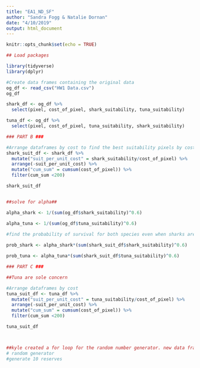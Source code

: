 ```yaml
---
title: "EA1_ND_SF"
author: "Sandra Fogg & Natalie Dornan"
date: "4/10/2019"
output: html_document
---
```


```r
knitr::opts_chunk$set(echo = TRUE)
```

```r
## Load packages

library(tidyverse)
library(dplyr)
```

```r
#Create data frames containing the original data
og_df <- read_csv("HW1 Data.csv")
og_df

shark_df <- og_df %>% 
  select(pixel, cost_of_pixel, shark_suitability, tuna_suitability)

tuna_df <- og_df %>% 
  select(pixel, cost_of_pixel, tuna_suitability, shark_suitability)
```


```r

### PART B ###

#Arrange dataframes by cost to find the best suitability pixels by cost
shark_suit_df <- shark_df %>% 
  mutate("suit_per_unit_cost" = shark_suitability/cost_of_pixel) %>% 
  arrange(-suit_per_unit_cost) %>%
  mutate("cum_sum" = cumsum(cost_of_pixel)) %>%
  filter(cum_sum <200)

shark_suit_df


##solve for alpha##

alpha_shark <- 1/(sum(og_df$shark_suitability)^0.6)

alpha_tuna <- 1/(sum(og_df$tuna_suitability)^0.6)
  
#find the probability of survival for both species even when sharks are sole concern

prob_shark <- alpha_shark*(sum(shark_suit_df$shark_suitability)^0.6)

prob_tuna <- alpha_tuna*(sum(shark_suit_df$tuna_suitability)^0.6)


```


```r

### PART C ###

##Tuna are sole concern

#Arrange dataframes by cost
tuna_suit_df <- tuna_df %>% 
  mutate("suit_per_unit_cost" = tuna_suitability/cost_of_pixel) %>% 
  arrange(-suit_per_unit_cost) %>%
  mutate("cum_sum" = cumsum(cost_of_pixel)) %>%
  filter(cum_sum <200)

tuna_suit_df

```


```r

```


```r

```



```r

##kyle created a for loop for the random number generator. new data frame, shark prob calc tuna prob calc
# random generator
#generate 10 reserves

```


